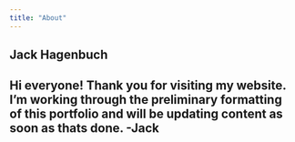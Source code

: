 ```yaml
---
title: "About"
---
```


## Jack Hagenbuch
Hi everyone! Thank you for visiting my website. I'm working through the preliminary formatting of this portfolio and will be updating content as soon as thats done. -Jack
---
